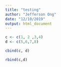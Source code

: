 ```yaml
---
title: "testing"
author: "Jefferson Ong"
date: "12/10/2019"
output: html_document
---
```



```r
c <- c(1, 2 ,3,4)
d <- c(5,6,7,8)

cbind(c, d)

rbind(c,d)

```















